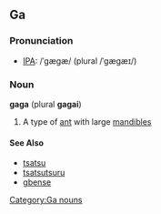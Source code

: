 ==Ga==
===Pronunciation===
* [[Wiktionary:Pronunciation_key|IPA]]: /ˈɡæɡæ/ (plural /ˈɡæɡæɪ/)

===Noun===
'''gaga''' (plural '''gagai''')
# A type of [[ant]] with large [[mandible]]s

====See Also====
* [[tsatsu]]
* [[tsatsutsuru]]
* [[gbense]]

[[Category:Ga nouns]]